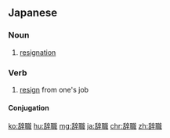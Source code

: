 {{also|辞职|辭職}}
==Japanese==
{{ja-kanjitab|じ|しょく|yomi=o}}

===Noun===
{{ja-noun|じしょく}}

# [[resignation]]

===Verb===
{{ja-verb-suru|じしょく}}

# [[resign]] from one's job

====Conjugation====
{{ja-suru|じしょく}}

[[ko:辞職]]
[[hu:辞職]]
[[mg:辞職]]
[[ja:辞職]]
[[chr:辞職]]
[[zh:辞職]]